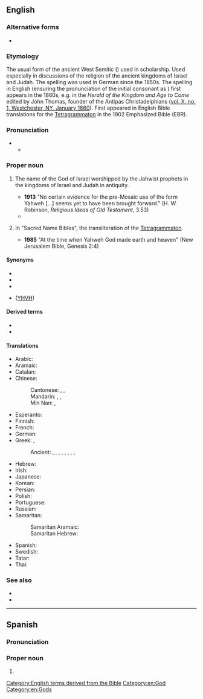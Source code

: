==English==

===Alternative forms===
* {{alter|en|Jahaveh|Jahve|Jahveh|Jahweh|Yahve|Yahveh|Yahwe}}

===Etymology===
{{wikipedia|Yahweh (name)}}
The usual form of the ancient West Semitic ({{etyl|he|en}}) {{m|he|יהוה}} used in scholarship.
Used especially in discussions of the religion of the ancient kingdoms of Israel and Judah.
The spelling {{m|en|Jahweh}} was used in German since the 1850s. The spelling {{m|en||Yahweh}} in English (ensuring the pronunciation of the initial consonant as {{IPAchar|/j/}}) first appears in the 1860s, e.g. in the ''Herald of the Kingdom and Age to Come'' edited by John Thomas, founder of the Antipas Christadelphians ([https://web.archive.org/web/20160304090151/http://christadelphianaudio.org/books/HeraldoftheKingdom/HeraldoftheKingdom%26AgetoCome1860.pdf vol. X. no. 1, Westchester, NY, January 1860]). First appeared in English Bible translations for the [[Tetragrammaton]] in the 1902 Emphasized Bible (EBR).

===Pronunciation===
* {{IPA|en|/ˈjɑːˌ(h)weɪ/}}
** {{audio|en|LL-Q1860 (eng)-Vealhurl-Yahweh.wav|Audio (UK)}}

===Proper noun===
{{en-proper noun}}

# {{lb|en|history of religion}} The name of the God of Israel worshipped by the Jahwist prophets in the kingdoms of Israel and Judah in antiquity.
#* '''1913''' "No certain evidence for the pre-Mosaic use of the form Yahweh [...] seems yet to have been brought forward." (H. W. Robinson, ''Religious Ideas of Old Testament'', 3.53)
#* {{quote-book
|en
|year=1998
|first=Anne
|last=Rice
|authorlink=Anne Rice
|title=The Vampire Armand
|location=New York
|publisher=Knopf
|isbn=9780679454472
|ol=354828M
|page=273
|passage=We are too much men and women; we are yet formed in the image of the Creator, and what can we say of Him with any certainty except that He, whoever He may be—[[Christ]], '''Yahweh''', [[Allah]]—He made us, did He not, because even He in His Infinite Perfection could not bear to be alone.
}}
# {{lb|en|biblical}} In "Sacred Name Bibles", the transliteration of the [[Tetragrammaton]].
#* '''1985''' "At the time when Yahweh God made earth and heaven" (New Jerusalem Bible, Genesis 2:4)

====Synonyms====
* {{l|en|Yahuwah}}
* {{l|en|Jah}}
* {{l|en|Jehovah}}
* {{l|he|יהוה}} ([[YHVH]])

====Derived terms====
* {{l|en|Yahwism}}
* {{l|en|Yahwist}}

====Translations====
{{trans-top|personal name of God}}
* Arabic: {{t|ar|يَهْوَه|m}}
* Aramaic: {{t|arc|𐤉𐤄𐤅𐤄}}
* Catalan: {{t+|ca|Jahvè}}
* Chinese:
*: Cantonese: {{t|yue|耶和華}}, {{t|yue|耶和华|tr=je4 ho4 waa4}}, {{t|yue|雅威|tr=ngaa5 wai1}}
*: Mandarin: {{t+|cmn|耶和華}}, {{t+|cmn|耶和华|tr=Yēhéhuá}}, {{t+|cmn|雅威|tr=Yǎwēi}}
*: Min Nan: {{t|nan|耶和華}}, {{t|nan|耶和华|tr=Iâ-hô-hoa}}
* Esperanto: {{t+|eo|Javeo}}
* Finnish: {{t+|fi|Jahve}}
* French: {{t+|fr|Yahweh|m}}
* German: {{t+|de|Jahwe|m}}
* Greek: {{t+|el|Γιαχβέ|m}}, {{t+|el|Ιαχβέ|m}}
*: Ancient: {{t|grc|Ἰαω}}, {{t|grc|Ἰαωουηε}}, {{t|grc|Ἰαβα}}, {{t|grc|Ἰαωουηι}}, {{t|grc|Ἰαωουεη}}, {{t|grc|Ἰαωουε}}, {{t|grc|Ἰαωουεα}}, {{t|grc|Ἰαουέ}}, {{t|grc|Ἰαουαί}}
{{trans-mid}}
* Hebrew: {{t+|he|יהוה|m}}
* Irish: {{t|ga|Iáimhé}}
* Japanese: {{t|ja|ヤハウェ|tr=Yahawe}}
* Korean: {{t+|ko|^야훼}}
* Persian: {{t+|fa|یهوه|tr=yahve}}
* Polish: {{t+|pl|Jahwe|m}}
* Portuguese: {{t+|pt|Javé|m}}
* Russian: {{t+|ru|Я́хве|m|tr=Jáxvɛ}}
* Samaritan:
*: Samaritan Aramaic: {{t|sam|ࠉࠄࠅࠄ|m|ts=yaiba}}
*: Samaritan Hebrew: {{t|smp|ࠉࠄࠅࠄ|m|tr=yaiba}}
* Spanish: {{t+|es|Yahvé|m}}
* Swedish: {{t|sv|Jahve}}
* Tatar: {{t|tt|Йәһвә}}
* Thai: {{t|th|พระยาห์เวห์|tr=prá yah-weh}}
{{trans-bottom}}

{{trans-see|Jehovah}}

===See also===
* {{l|en|hallelujah}}
* {{l|en|Tetragrammaton}}

[[Category:English terms derived from the Bible]]
[[Category:en:God]]
[[Category:en:Gods]]

----

==Spanish==

===Pronunciation===
{{es-IPA|yahveh}}

===Proper noun===
{{es-proper noun|m}}

# {{alternative form of|es|Yahvé}}